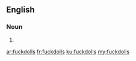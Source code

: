 ==English==

===Noun===
{{head|en|noun plural form}}

# {{plural of|fuckdoll|lang=en}}

[[ar:fuckdolls]]
[[fr:fuckdolls]]
[[ku:fuckdolls]]
[[my:fuckdolls]]